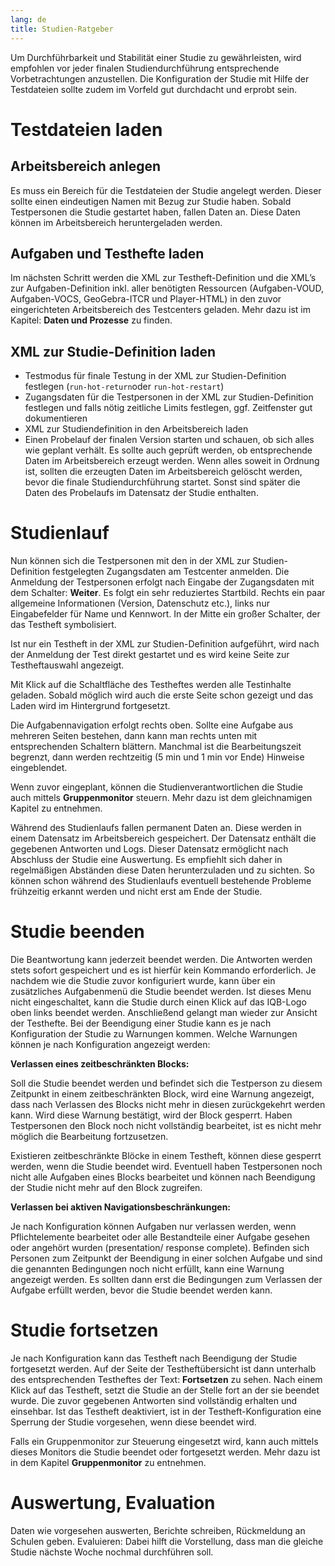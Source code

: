 ```yaml
---
lang: de
title: Studien-Ratgeber
---
```


::: {.callout-note}
Um Durchführbarkeit und Stabilität einer Studie zu gewährleisten, wird empfohlen vor jeder finalen Studiendurchführung entsprechende Vorbetrachtungen anzustellen. Die Konfiguration der Studie mit Hilfe der Testdateien sollte zudem im Vorfeld gut durchdacht und erprobt sein.
:::

# Testdateien laden

## Arbeitsbereich anlegen

Es muss ein Bereich für die Testdateien der Studie angelegt werden. Dieser sollte einen eindeutigen Namen mit Bezug zur Studie haben. Sobald Testpersonen die Studie gestartet haben, fallen Daten an. Diese Daten können im Arbeitsbereich heruntergeladen werden.

## Aufgaben und Testhefte laden

Im nächsten Schritt werden die XML zur Testheft-Definition und die XML's zur Aufgaben-Definition inkl. aller benötigten Ressourcen (Aufgaben-VOUD, Aufgaben-VOCS, GeoGebra-ITCR und Player-HTML) in den zuvor eingerichteten Arbeitsbereich des Testcenters geladen. Mehr dazu ist im Kapitel: **Daten und Prozesse** zu finden. 

## XML zur Studie-Definition laden

* Testmodus für finale Testung in der XML zur Studien-Definition festlegen (`run-hot-return`oder `run-hot-restart`)
* Zugangsdaten für die Testpersonen in der XML zur Studien-Definition festlegen und falls nötig zeitliche Limits festlegen, ggf. Zeitfenster gut dokumentieren
* XML zur Studiendefinition in den Arbeitsbereich laden
* Einen Probelauf der finalen Version starten und schauen, ob sich alles wie geplant verhält. Es sollte auch geprüft werden, ob entsprechende Daten im Arbeitsbereich erzeugt werden. Wenn alles soweit in Ordnung ist, sollten die erzeugten Daten im Arbeitsbereich gelöscht werden, bevor die finale Studiendurchführung startet. Sonst sind später die Daten des Probelaufs im Datensatz der Studie enthalten.

# Studienlauf

Nun können sich die Testpersonen mit den in der XML zur Studien-Definition festgelegten Zugangsdaten am Testcenter anmelden. Die Anmeldung der Testpersonen erfolgt nach Eingabe der Zugangsdaten mit dem Schalter: **Weiter**. Es folgt ein sehr reduziertes Startbild. Rechts ein paar allgemeine Informationen (Version, Datenschutz etc.), links nur Eingabefelder für Name und Kennwort. In der Mitte ein großer Schalter, der das Testheft symbolisiert. 

::: {.callout-note}
Ist nur ein Testheft in der XML zur Studien-Definition aufgeführt, wird nach der Anmeldung der Test direkt gestartet und es wird keine Seite zur Testheftauswahl angezeigt.
:::

Mit Klick auf die Schaltfläche des Testheftes werden alle Testinhalte geladen. Sobald möglich wird auch die erste Seite schon gezeigt und das Laden wird im Hintergrund fortgesetzt.

Die Aufgabennavigation erfolgt rechts oben. Sollte eine Aufgabe aus mehreren Seiten bestehen, dann kann man rechts unten mit entsprechenden Schaltern blättern. Manchmal ist die Bearbeitungszeit begrenzt, dann werden rechtzeitig (5 min und 1 min vor Ende) Hinweise eingeblendet.

Wenn zuvor eingeplant, können die Studienverantwortlichen die Studie auch mittels **Gruppenmonitor** steuern. Mehr dazu ist dem gleichnamigen Kapitel zu entnehmen.

::: {.callout-important}
Während des Studienlaufs fallen permanent Daten an. Diese werden in einem Datensatz im Arbeitsbereich gespeichert. Der Datensatz enthält die gegebenen Antworten und Logs. Dieser Datensatz ermöglicht nach Abschluss der Studie eine Auswertung. Es empfiehlt sich daher in regelmäßigen Abständen diese Daten herunterzuladen und zu sichten. So können schon während des Studienlaufs eventuell bestehende Probleme frühzeitig erkannt werden und nicht erst am Ende der Studie.
:::

# Studie beenden

Die Beantwortung kann jederzeit beendet werden. Die Antworten werden stets sofort gespeichert und es ist hierfür kein Kommando erforderlich. Je nachdem wie die Studie zuvor konfiguriert wurde, kann über ein zusätzliches Aufgabenmenü die Studie beendet werden. Ist dieses Menu nicht eingeschaltet, kann die Studie durch einen Klick auf das IQB-Logo oben links beendet werden. Anschließend gelangt man wieder zur Ansicht der Testhefte. Bei der Beendigung einer Studie kann es je nach Konfiguration der Studie zu Warnungen kommen. Welche Warnungen können je nach Konfiguration angezeigt werden:

**Verlassen eines zeitbeschränkten Blocks:**

Soll die Studie beendet werden und befindet sich die Testperson zu diesem Zeitpunkt in einem zeitbeschränkten Block, wird eine Warnung angezeigt, dass nach Verlassen des Blocks nicht mehr in diesen zurückgekehrt werden kann. Wird diese Warnung bestätigt, wird der Block gesperrt. Haben Testpersonen den Block noch nicht vollständig bearbeitet, ist es nicht mehr möglich die Bearbeitung fortzusetzen.

::: {.callout-important}
Existieren zeitbeschränkte Blöcke in einem Testheft, können diese gesperrt werden, wenn die Studie beendet wird. Eventuell haben Testpersonen noch nicht alle Aufgaben eines Blocks bearbeitet und können nach Beendigung der Studie  nicht mehr auf den Block zugreifen.
:::

**Verlassen bei aktiven Navigationsbeschränkungen:**

Je nach Konfiguration können Aufgaben nur verlassen werden, wenn Pflichtelemente bearbeitet oder alle Bestandteile einer Aufgabe gesehen oder angehört wurden (presentation/ response complete). Befinden sich Personen zum Zeitpunkt der Beendigung in einer solchen Aufgabe und sind die genannten Bedingungen noch nicht erfüllt, kann eine Warnung angezeigt werden. Es sollten dann erst die Bedingungen zum Verlassen der Aufgabe erfüllt werden, bevor die Studie beendet werden kann.

# Studie fortsetzen

Je nach Konfiguration kann das Testheft nach Beendigung der Studie fortgesetzt werden. Auf der Seite der Testheftübersicht ist dann unterhalb des entsprechenden Testheftes der Text: **Fortsetzen** zu sehen. Nach einem Klick auf das Testheft, setzt die Studie an der Stelle fort an der sie beendet wurde. Die zuvor gegebenen Antworten sind vollständig erhalten und einsehbar. Ist das Testheft deaktiviert, ist in der Testheft-Konfiguration eine Sperrung der Studie vorgesehen, wenn diese beendet wird.

::: {.callout-note}
Falls ein Gruppenmonitor zur Steuerung eingesetzt wird, kann auch mittels dieses Monitors die Studie beendet oder fortgesetzt werden. Mehr dazu ist in dem Kapitel **Gruppenmonitor** zu entnehmen.
:::

# Auswertung, Evaluation

Daten wie vorgesehen auswerten, Berichte schreiben, Rückmeldung an Schulen geben. Evaluieren: Dabei hilft die Vorstellung, dass man die gleiche Studie nächste Woche nochmal durchführen soll.